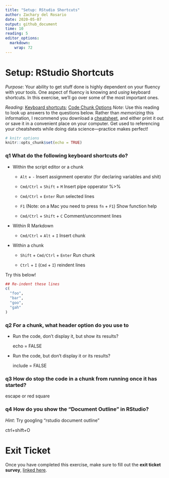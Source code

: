 ```yaml
---
title: "Setup: RStudio Shortcuts"
author: Zachary del Rosario
date: 2020-05-07
output: github_document
time: 10
reading: 5
editor_options: 
  markdown: 
    wrap: 72
---
```


# Setup: RStudio Shortcuts

*Purpose*: Your ability to get stuff done is highly dependent on your
fluency with your tools. One aspect of fluency is knowing and *using*
keyboard shortcuts. In this exercise, we'll go over some of the most
important ones.

*Reading*: [Keyboard
shortcuts](https://support.rstudio.com/hc/en-us/articles/200711853-Keyboard-Shortcuts);
[Code Chunk Options](https://rmarkdown.rstudio.com/lesson-3.html)
*Note*: Use this reading to look up answers to the questions below.
Rather than *memorizing* this information, I recommend you download a
[cheatsheet](https://rstudio.com/wp-content/uploads/2016/01/rstudio-IDE-cheatsheet.pdf),
and either print it out or save it in a convenient place on your
computer. Get used to referencing your cheatsheets while doing data
science---practice makes perfect!

```r
# knitr options
knitr::opts_chunk$set(echo = TRUE)
```

### **q1** What do the following keyboard shortcuts do?

-   Within the script editor or a chunk

    -   `Alt` + `-` Insert assignment operator (for declaring variables
        and shit)

    -   `Cmd/Ctrl` + `Shift` + `M` Insert pipe opperator %\>%

    -   `Cmd/Ctrl` + `Enter` Run selected lines

    -   `F1` (Note: on a Mac you need to press `fn` + `F1`) Show
        function help

    -   `Cmd/Ctrl` + `Shift` + `C` Comment/uncomment lines

-   Within R Markdown

    -   `Cmd/Ctrl` + `Alt` + `I` Insert chunk

-   Within a chunk

    -   `Shift` + `Cmd/Ctrl` + `Enter` Run chunk

    -   `Ctrl` + `I` (`Cmd` + `I`) reindent lines

Try this below!

```r
## Re-indent these lines
c(
  "foo",
  "bar",
  "goo",
  "gah"
)
```

### **q2** For a chunk, what header option do you use to

-   Run the code, don't display it, but show its results?

    echo = FALSE

-   Run the code, but don't display it or its results?

    include = FALSE

### **q3** How do stop the code in a chunk from running once it has started?

escape or red square

### **q4** How do you show the "Document Outline" in RStudio?

*Hint*: Try googling "rstudio document outline"

ctrl+shift+O

<!-- include-exit-ticket -->

# Exit Ticket

<!-- -------------------------------------------------- -->

Once you have completed this exercise, make sure to fill out the **exit
ticket survey**, [linked
here](https://docs.google.com/forms/d/e/1FAIpQLSeuq2LFIwWcm05e8-JU84A3irdEL7JkXhMq5Xtoalib36LFHw/viewform?usp=pp_url&entry.693978880=e-setup04-rstudio-shortcuts-assignment.Rmd).
